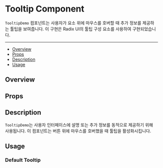 

<Meta title="Components/Tooltip" component={stories.Tooltip} of={stories} />

# Tooltip Component

`TooltipDemo` 컴포넌트는 사용자가 요소 위에 마우스를 호버할 때 추가 정보를 제공하는 툴팁을 보여줍니다. 이 구현은 Radix UI의 툴팁 구성 요소를 사용하여 구현되었습니다.

---

- [Overview](#overview)
- [Props](#props)
- [Description](#description)
- [Usage](#usage)

## Overview

<Canvas of={stories.Primary} />

## Props

<Controls />

## Description

`TooltipDemo`는 사용자 인터페이스에 설명 또는 추가 정보를 동적으로 제공하기 위해 사용됩니다. 이 컴포넌트는 버튼 위에 마우스를 호버했을 때 툴팁을 활성화시킵니다.

## Usage

### Default Tooltip

<Canvas of={stories.Primary} />
